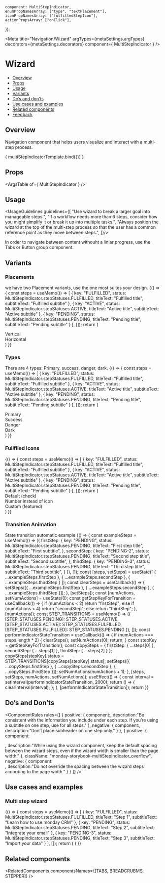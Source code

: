 
    component: MultiStepIndicator,
    enumPropNamesArray: ["type", "textPlacement"],
    iconPropNamesArray: ["fulfilledStepIcon"],
    actionPropsArray: ["onClick"],
});

<Meta
  title="Navigation/Wizard"
  argTypes={metaSettings.argTypes}
  decorators={metaSettings.decorators}
  component={ MultiStepIndicator }
/>

<!--- Component template -->


<!--- Component documentation -->

# Wizard
- [Overview](#overview)
- [Props](#props)
- [Usage](#usage)
- [Variants](#variants)
- [Do’s and don’ts](#dos-and-donts)
- [Use cases and examples](#use-cases-and-examples)
- [Related components](#related-components)
- [Feedback](#feedback)

## Overview
Navigation component that helps users visualize and interact with a multi-step process.

<Canvas>
  <Story name="Overview"
         args={ {
           steps: [
            {
              key: "FULFILLED",
              status: MultiStepIndicator.stepStatuses.FULFILLED,
              titleText: "Everything you can do with Monday",
              subtitleText: "Subtitle"
            },
            {
              key: "PENDING",
              status: MultiStepIndicator.stepStatuses.PENDING,
              titleText: "Everything you can do with Monday",
              subtitleText: "Subtitle"
            },
            {
              key: "PENDING-2",
              status: MultiStepIndicator.stepStatuses.PENDING,
              titleText: "Everything you can do with Monday",
              subtitleText: "Subtitle"
            }
           ]
          } }>
    { multiStepIndicatorTemplate.bind({}) }
  </Story>
</Canvas>

## Props
<ArgsTable of={ MultiStepIndicator } />

## Usage
<UsageGuidelines guidelines={[
  "Use wizard to break a larger goal into manageable steps.",
  "If a workflow needs more than 6 steps, consider how you might simplify it or break it up into multiple tasks.",
  "Always position the wizard at the top of the multi-step process so that the user has a common reference point as they move between steps.",
]}/>

<Tip title="Not what you were looking for?">
  In order to navigate between content withouht a liniar progress, use the <Link href="/?path=/docs/navigation-tabs-tabs--overview" size={Link.sizes.SMALL} withoutSpacing>Tabs</Link> or <Link href="/?path=/docs/buttons-buttongroup--overview" size={Link.sizes.SMALL} withoutSpacing>Button group</Link> component.
</Tip>

## Variants
### Placements
we have two Placement variants, use the one most suites your design.
<Canvas>
  <Story name="Placements">
    {() => {
      const steps = useMemo(() => [
        {
        key: "FULFILLED",
          status: MultiStepIndicator.stepStatuses.FULFILLED,
          titleText: "Fulfilled title",
          subtitleText: "Fulfilled subtitle"
        },
        {
        key: "ACTIVE",
          status: MultiStepIndicator.stepStatuses.ACTIVE,
          titleText: "Active title",
          subtitleText: "Active subtitle"
        },
        {
        key: "PENDING",
          status: MultiStepIndicator.stepStatuses.PENDING,
          titleText: "Pending title",
          subtitleText: "Pending subtitle"
        }
      ], []);
      return (
        <div className="monday-storybook-multiStepIndicator_column-wrapper">
          <div className="monday-storybook-multiStepIndicator_row-wrapper">
            <span className="monday-storybook-multiStepIndicator_title">Vertical</span>
            <MultiStepIndicator className="monday-storybook-multiStepIndicator_size" textPlacement={MultiStepIndicator.textPlacements.VERTICAL} steps={steps} />
          </div>
          <div className="monday-storybook-multiStepIndicator_row-wrapper">
            <span className="monday-storybook-multiStepIndicator_title">Horizontal</span>
            <MultiStepIndicator steps={steps} />
          </div>
        </div>
      )
    }}
  </Story>
</Canvas>

### Types
There are 4 types: Primary, success, danger, dark.
<Canvas>
  <Story name="Types">
    {() => {
      const steps = useMemo(() => [
        {
        key: "FULFILLED",
          status: MultiStepIndicator.stepStatuses.FULFILLED,
          titleText: "Fulfilled title",
          subtitleText: "Fulfilled subtitle"
        },
        {
        key: "ACTIVE",
          status: MultiStepIndicator.stepStatuses.ACTIVE,
          titleText: "Active title",
          subtitleText: "Active subtitle"
        },
        {
        key: "PENDING",
          status: MultiStepIndicator.stepStatuses.PENDING,
          titleText: "Pending title",
          subtitleText: "Pending subtitle"
        }
      ], []);
      return (
        <div className="monday-storybook-multiStepIndicator_column-wrapper">
          <div className="monday-storybook-multiStepIndicator_row-wrapper">
            <span className="monday-storybook-multiStepIndicator_title">Primary</span>
            <MultiStepIndicator steps={steps} type={MultiStepIndicator.types.PRIMARY} />
          </div>
          <div className="monday-storybook-multiStepIndicator_row-wrapper">
            <span className="monday-storybook-multiStepIndicator_title">Success</span>
            <MultiStepIndicator steps={steps} type={MultiStepIndicator.types.SUCCESS} />
          </div>
          <div className="monday-storybook-multiStepIndicator_row-wrapper">
            <span className="monday-storybook-multiStepIndicator_title">Danger</span>
            <MultiStepIndicator steps={steps} type={MultiStepIndicator.types.DANGER} />
          </div>
          <div className="monday-storybook-multiStepIndicator_row-wrapper">
            <span className="monday-storybook-multiStepIndicator_title">Dark</span>
            <MultiStepIndicator steps={steps} type={MultiStepIndicator.types.DARK} />
          </div>
        </div>
      )
    }}
  </Story>
</Canvas>

### Fullfiled Icons
<Canvas>
  <Story name="Fullfiled Icons">
    {() => {
      const steps = useMemo(() => [
        {
        key: "FULFILLED",
          status: MultiStepIndicator.stepStatuses.FULFILLED,
          titleText: "Fulfilled title",
          subtitleText: "Fulfilled subtitle"
        },
        {
        key: "ACTIVE",
          status: MultiStepIndicator.stepStatuses.ACTIVE,
          titleText: "Active title",
          subtitleText: "Active subtitle"
        },
        {
        key: "PENDING",
          status: MultiStepIndicator.stepStatuses.PENDING,
          titleText: "Pending title",
          subtitleText: "Pending subtitle"
        }
      ], []);
      return (
        <div className="monday-storybook-multiStepIndicator_column-wrapper">
          <div className="monday-storybook-multiStepIndicator_row-wrapper">
            <span className="monday-storybook-multiStepIndicator_title">Default (check)</span>
            <MultiStepIndicator steps={steps} />
          </div>
          <div className="monday-storybook-multiStepIndicator_row-wrapper">
            <span className="monday-storybook-multiStepIndicator_title">Number instead of icon</span>
            <MultiStepIndicator steps={steps} isFulfilledStepDisplayNumber={true} />
          </div>
          <div className="monday-storybook-multiStepIndicator_row-wrapper">
            <span className="monday-storybook-multiStepIndicator_title">Custom (featured)</span>
            <MultiStepIndicator steps={steps} fulfilledStepIcon={Featured}  />
          </div>
        </div>
      )
    }}
  </Story>
</Canvas>

### Transition Animation
State transition automatic example
<Canvas>
  <Story name="Transition Animation">
    {() => {
    const exampleSteps = useMemo(() => ({
      firstStep: {
      key: "PENDING",
        status: MultiStepIndicator.stepStatuses.PENDING,
        titleText: "First step title",
        subtitleText: "First subtitle",
      },
      secondStep: {
      key: "PENDING-2",
        status: MultiStepIndicator.stepStatuses.PENDING,
        titleText: "Second step title",
        subtitleText: "Second subtitle",
      },
      thirdStep: {
      key: "PENDING-3",
        status: MultiStepIndicator.stepStatuses.PENDING,
        titleText: "Third step title",
        subtitleText: "Third subtitle",
      }
    }), []);
    const [steps, setSteps] = useState([
      { ...exampleSteps.firstStep },
      { ...exampleSteps.secondStep },
      { ...exampleSteps.thirdStep }
    ]);
    const clearSteps = useCallback(() => {
      setSteps([{ ...exampleSteps.firstStep }, { ...exampleSteps.secondStep }, { ...exampleSteps.thirdStep }]);
    }, [setSteps]);
    const [numActions, setNumActions] = useState(0);
    const getStepKeyForTransition = useCallback(() => {
      if (numActions < 2) return "firstStep";
      else if (numActions < 4) return "secondStep";
      else return "thirdStep";
    }, [numActions]);
    const STEP_TRANSITIONS = useMemo(() => ({
      [STEP_STATUSES.PENDING]: STEP_STATUSES.ACTIVE,
      [STEP_STATUSES.ACTIVE]: STEP_STATUSES.FULFILLED,
      [STEP_STATUSES.FULFILLED]: STEP_STATUSES.PENDING
    }), []);
    const performIndicatorStateTransition = useCallback(() => {
      if (numActions === steps.length * 2) {
        clearSteps();
        setNumActions(0);
        return;
      }
      const stepKey = getStepKeyForTransition();
      const copySteps = { firstStep: { ...steps[0] }, secondStep: { ...steps[1] }, thirdStep: { ...steps[2] } };
      copySteps[stepKey].status = STEP_TRANSITIONS[copySteps[stepKey].status];
      setSteps([{ ...copySteps.firstStep }, { ...copySteps.secondStep }, { ...copySteps.thirdStep }]);
      setNumActions(numActions + 1);
    }, [steps, setSteps, numActions, setNumActions]);
    useEffect(() => {
      const interval = setInterval(performIndicatorStateTransition, 2000);
      return () => {
        clearInterval(interval);
      };
    }, [performIndicatorStateTransition]);
    return <MultiStepIndicator steps={steps} />
  }}
  </Story>
</Canvas>

## Do’s and Don’ts
<ComponentRules
  rules={[
    {
      positive: {
        component:<MultiStepIndicator steps={firstSteps} textPlacement={MultiStepIndicator.textPlacements.VERTICAL} className="monday-storybook-multiStepIndicator_big-size" />,
        description:"Be consistent with the information you include under each step. If you’re using a subtitle on one step, use for all steps."
      },
      negative: {
        component:<MultiStepIndicator steps={secondSteps} textPlacement={MultiStepIndicator.textPlacements.VERTICAL} className="monday-storybook-multiStepIndicator_big-size"  />,
        description:"Don’t place subheader on one step only."
      }
    },
    {
      positive: {
        component:
          <div className="monday-storybook-multiStepIndicator_box-wrapper">
            <MultiStepIndicator steps={thirdSteps} textPlacement={MultiStepIndicator.textPlacements.VERTICAL} className="monday-storybook-multiStepIndicator_small-size" />
            <div className="monday-storybook-multiStepIndicator_spacing" />
          </div>,
        description:"While using the wizard component, keep the default spacing between the wizard steps, even if the wizard width is smaller than the page width."
      },
      className: "monday-storybook-multiStepIndicator_overflow",
      negative: {
        component:
          <div className="monday-storybook-multiStepIndicator_box-wrapper">
            <MultiStepIndicator steps={thirdSteps} textPlacement={MultiStepIndicator.textPlacements.VERTICAL} className="monday-storybook-multiStepIndicator_line" />
            <div className="monday-storybook-multiStepIndicator_spacing" />
          </div>,
        description:"Do not override the spacing between the wizard steps according to the page width."
      }
    }
  ]}
/>

## Use cases and examples
### Multi step wizard
<Canvas>
  <Story name="Multi step wizard">
    {() => {
      const steps = useMemo(() => [
        {
        key: "FULFILLED",
          status: MultiStepIndicator.stepStatuses.FULFILLED,
          titleText: "Step 1",
          subtitleText: "Learn how to use monday CRM"
        },
        {
        key: "PENDING",
          status: MultiStepIndicator.stepStatuses.PENDING,
          titleText: "Step 2",
          subtitleText: "Integrate your email"
        },
        {
        key: "PENDING-3",
          status: MultiStepIndicator.stepStatuses.PENDING,
          titleText: "Step 3",
          subtitleText: "Import your data"
        }
      ], []);
      return (
        <MultiStepIndicator className="monday-storybook-multiStepIndicator_big-size" steps={steps} textPlacement={MultiStepIndicator.textPlacements.VERTICAL} />
      )
    }}
  </Story>
</Canvas>

## Related components
<RelatedComponents componentsNames={[TABS, BREADCRUBMS, STEPPER]} />
